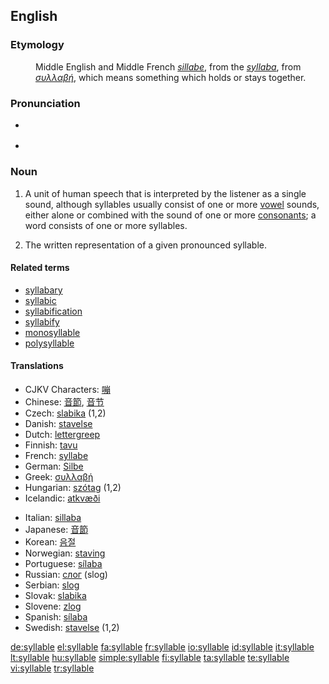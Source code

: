 ==English==

===Etymology===
: Middle English and Middle French ''[[sillabe]]'', from the {{etyl|la}} ''[[syllaba]]'', from {{etyl|grc}} ''[[συλλαβή]]'', which means something which holds or stays together.

===Pronunciation===
* {{a|RP|US}} {{IPA|/ˈsɪləbɫ/}}
* {{audio|en-uk-syllable.ogg|Audio (UK)}}

===Noun===
{{en-noun}}

# {{linguistics}} A unit of human speech that is interpreted by the listener as a single sound, although syllables usually consist of one or more [[vowel]] sounds, either alone or combined with the sound of one or more [[consonant]]s; a word consists of one or more syllables.
# The written representation of a given pronounced syllable.

====Related terms====
* [[syllabary]]
* [[syllabic]]
* [[syllabification]]
* [[syllabify]]
* [[monosyllable]]
* [[polysyllable]]

====Translations====
{{top}}
* CJKV Characters: [[嘣]]
* Chinese: [[音節]], [[音节]]
* Czech: [[slabika]] {{f}} (1,2)
* Danish: [[stavelse]]
* Dutch: [[lettergreep]] {{f}}
* Finnish: [[tavu]]
* French: [[syllabe]] {{f}}
* German: [[Silbe]] {{f}}
* Greek: [[συλλαβή]] {{f}}
* Hungarian: [[szótag]] (1,2)
* Icelandic: [[atkvæði]] {{n}}
{{mid}}
* Italian: [[sillaba]] {{f}}
* Japanese: [[音節]]
* Korean: [[음절]]
* Norwegian: [[staving]] {{f}}
* Portuguese: [[sílaba]] {{f}}
* Russian: [[слог]] {{m}} (slog)
* Serbian: [[slog]] {{m}}
* Slovak: [[slabika]] {{f}}
* Slovene: [[zlog]] {{m}}
* Spanish: [[sílaba]] {{f}}
* Swedish: [[stavelse]] {{c}} (1,2)
{{bottom}}

[[de:syllable]]
[[el:syllable]]
[[fa:syllable]]
[[fr:syllable]]
[[io:syllable]]
[[id:syllable]]
[[it:syllable]]
[[lt:syllable]]
[[hu:syllable]]
[[simple:syllable]]
[[fi:syllable]]
[[ta:syllable]]
[[te:syllable]]
[[vi:syllable]]
[[tr:syllable]]